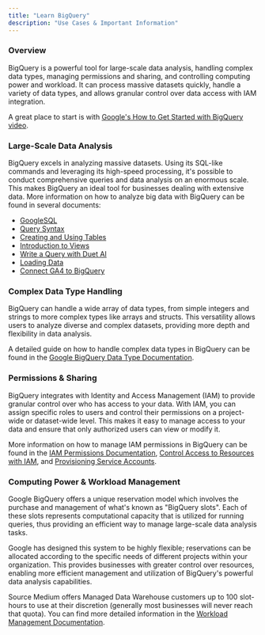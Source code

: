 ```yaml
---
title: "Learn BigQuery"
description: "Use Cases & Important Information"
---
```

### Overview

BigQuery is a powerful tool for large-scale data analysis, handling complex data types, managing permissions and sharing, and controlling computing power and workload. It can process massive datasets quickly, handle a variety of data types, and allows granular control over data access with IAM integration. 

A great place to start is with [Google's How to Get Started with BigQuery video](https://www.youtube.com/watch?v=BH_7_zVk5oM&t=2s).

### **Large-Scale Data Analysis**

BigQuery excels in analyzing massive datasets. Using its SQL-like commands and leveraging its high-speed processing, it's possible to conduct comprehensive queries and data analysis on an enormous scale. This makes BigQuery an ideal tool for businesses dealing with extensive data. More information on how to analyze big data with BigQuery can be found in several documents: 

- [GoogleSQL](https://cloud.google.com/bigquery/docs/reference/standard-sql/migrating-from-legacy-sql)
- [Query Syntax](https://cloud.google.com/bigquery/docs/reference/standard-sql/query-syntax)
- [Creating and Using Tables](https://cloud.google.com/bigquery/docs/tables)
- [Introduction to Views](https://cloud.google.com/bigquery/docs/views-intro)
- [Write a Query with Duet AI](https://cloud.google.com/bigquery/docs/write-sql-duet-ai?hl=en)
- [Loading Data](https://cloud.google.com/bigquery/docs/loading-data)
- [Connect GA4 to BigQuery](https://support.google.com/analytics/answer/9358801?hl=en)

### **Complex Data Type Handling**

BigQuery can handle a wide array of data types, from simple integers and strings to more complex types like arrays and structs. This versatility allows users to analyze diverse and complex datasets, providing more depth and flexibility in data analysis.

A detailed guide on how to handle complex data types in BigQuery can be found in the [Google BigQuery Data Type Documentation](https://cloud.google.com/bigquery/docs/reference/standard-sql/data-types).

### Permissions & Sharing

BigQuery integrates with Identity and Access Management (IAM) to provide granular control over who has access to your data. With IAM, you can assign specific roles to users and control their permissions on a project-wide or dataset-wide level. This makes it easy to manage access to your data and ensure that only authorized users can view or modify it.

More information on how to manage IAM permissions in BigQuery can be found in the [IAM Permissions Documentation](https://cloud.google.com/bigquery/docs/access-control), [Control Access to Resources with IAM](https://cloud.google.com/bigquery/docs/control-access-to-resources-iam), and [Provisioning Service Accounts](https://cloud.google.com/iam/docs/service-account-overview).

### Computing Power & Workload Management

Google BigQuery offers a unique reservation model which involves the purchase and management of what's known as "BigQuery slots". Each of these slots represents computational capacity that is utilized for running queries, thus providing an efficient way to manage large-scale data analysis tasks.

Google has designed this system to be highly flexible; reservations can be allocated according to the specific needs of different projects within your organization. This provides businesses with greater control over resources, enabling more efficient management and utilization of BigQuery's powerful data analysis capabilities.

Source Medium offers Managed Data Warehouse customers up to 100 slot-hours to use at their discretion (generally most businesses will never reach that quota). You can find more detailed information in the [Workload Management Documentation](https://cloud.google.com/bigquery/docs/reservations-intro).
